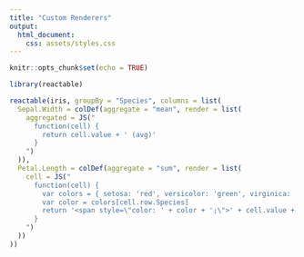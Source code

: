 ```yaml
---
title: "Custom Renderers"
output:
  html_document:
    css: assets/styles.css
---
```


```r
knitr::opts_chunk$set(echo = TRUE)
```

```r
library(reactable)

reactable(iris, groupBy = "Species", columns = list(
  Sepal.Width = colDef(aggregate = "mean", render = list(
    aggregated = JS("
      function(cell) {
        return cell.value + ' (avg)'
      }
    ")
  )),
  Petal.Length = colDef(aggregate = "sum", render = list(
    cell = JS("
      function(cell) {
        var colors = { setosa: 'red', versicolor: 'green', virginica: 'navy' }
        var color = colors[cell.row.Species]
        return '<span style=\"color: ' + color + ';\">' + cell.value + '</span>'
      }
    ")
  ))
))
```
